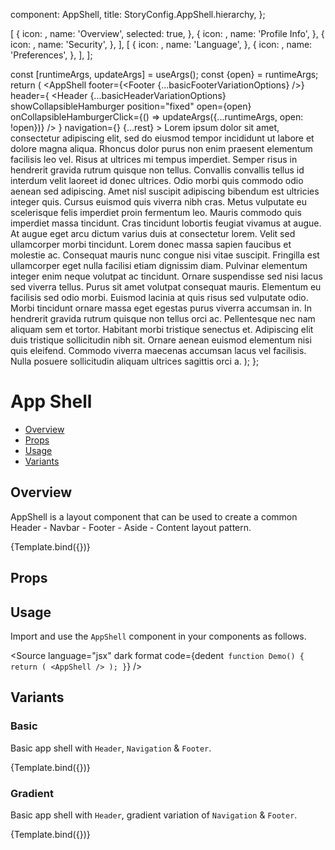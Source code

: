 
  component: AppShell,
  title: StoryConfig.AppShell.hierarchy,
};

<Meta title={meta.title} component={meta.component} />

  [
    {
      icon: <HomeFilledIcon />,
      name: 'Overview',
      selected: true,
    },
    {
      icon: <ConsoleUserThickIcon />,
      name: 'Profile Info',
    },
    {
      icon: <LockIcon />,
      name: 'Security',
    },
  ],
  [
    {
      icon: <LanguagesIcon />,
      name: 'Language',
    },
    {
      icon: <PreferencesIcon />,
      name: 'Preferences',
    },
  ],
];

  const [runtimeArgs, updateArgs] = useArgs();
  const {open} = runtimeArgs;
  return (
    <AppShell
      footer={<Footer {...basicFooterVariationOptions} />}
      header={
        <Header
          {...basicHeaderVariationOptions}
          showCollapsibleHamburger
          position="fixed"
          open={open}
          onCollapsibleHamburgerClick={() => updateArgs({...runtimeArgs, open: !open})}
        />
      }
      navigation={<Navbar fill={fill} open={open} items={NavbarItems} />}
      {...rest}
    >
      <Typography paragraph>
        Lorem ipsum dolor sit amet, consectetur adipiscing elit, sed do eiusmod tempor incididunt ut labore et dolore
        magna aliqua. Rhoncus dolor purus non enim praesent elementum facilisis leo vel. Risus at ultrices mi tempus
        imperdiet. Semper risus in hendrerit gravida rutrum quisque non tellus. Convallis convallis tellus id interdum
        velit laoreet id donec ultrices. Odio morbi quis commodo odio aenean sed adipiscing. Amet nisl suscipit
        adipiscing bibendum est ultricies integer quis. Cursus euismod quis viverra nibh cras. Metus vulputate eu
        scelerisque felis imperdiet proin fermentum leo. Mauris commodo quis imperdiet massa tincidunt. Cras tincidunt
        lobortis feugiat vivamus at augue. At augue eget arcu dictum varius duis at consectetur lorem. Velit sed
        ullamcorper morbi tincidunt. Lorem donec massa sapien faucibus et molestie ac.
      </Typography>
      <Typography paragraph>
        Consequat mauris nunc congue nisi vitae suscipit. Fringilla est ullamcorper eget nulla facilisi etiam dignissim
        diam. Pulvinar elementum integer enim neque volutpat ac tincidunt. Ornare suspendisse sed nisi lacus sed viverra
        tellus. Purus sit amet volutpat consequat mauris. Elementum eu facilisis sed odio morbi. Euismod lacinia at quis
        risus sed vulputate odio. Morbi tincidunt ornare massa eget egestas purus viverra accumsan in. In hendrerit
        gravida rutrum quisque non tellus orci ac. Pellentesque nec nam aliquam sem et tortor. Habitant morbi tristique
        senectus et. Adipiscing elit duis tristique sollicitudin nibh sit. Ornare aenean euismod elementum nisi quis
        eleifend. Commodo viverra maecenas accumsan lacus vel facilisis. Nulla posuere sollicitudin aliquam ultrices
        sagittis orci a.
      </Typography>
    </AppShell>
  );
};

# App Shell

- [Overview](#overview)
- [Props](#props)
- [Usage](#usage)
- [Variants](#variants)

## Overview

AppShell is a layout component that can be used to create a common Header - Navbar - Footer - Aside - Content layout
pattern.

<Canvas>
  <Story
    name="Overview"
    parameters={{
      docs: {iframeHeight: 476},
    }}
  >
    {Template.bind({})}
  </Story>
</Canvas>

## Props

<ArgsTable story="Overview" />

## Usage

Import and use the `AppShell` component in your components as follows.

<Source
  language="jsx"
  dark
  format
  code={dedent`
function Demo() {
  return (
    <AppShell />
  );
}`}
/>

## Variants

### Basic

Basic app shell with `Header`, `Navigation` & `Footer`.

<Canvas>
  <Story
    name="Basic"
    parameters={{
      docs: {iframeHeight: 476},
    }}
  >
    {Template.bind({})}
  </Story>
</Canvas>

### Gradient

Basic app shell with `Header`, gradient variation of `Navigation` & `Footer`.

<Canvas>
  <Story
    name="Gradient"
    args={{fill: 'gradient'}}
    parameters={{
      docs: {iframeHeight: 476},
    }}
  >
    {Template.bind({})}
  </Story>
</Canvas>
